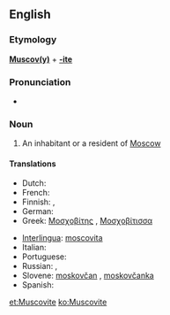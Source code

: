 {{also|muscovite}}
==English==

===Etymology===
'''[[Muscovy|Muscov(y)]]''' + '''[[-ite]]'''

===Pronunciation===
* {{audio|en-us-Muscovite.ogg|Audio (US)}}

===Noun===
{{en-noun}}

# An inhabitant or a resident of [[Moscow]]

====Translations====
{{trans-top|resident of Moscow}}
* Dutch: {{t|nl|Moskoviet|m}}
* French: {{t+|fr|moscovite|m|f}}
* Finnish: {{t-|fi|moskovalainen}}, {{t-|fi|moskoviitti}}
* German: {{t-|de|Moskowit}}
* Greek: [[Μοσχοβίτης]] {{m}}, [[Μοσχοβίτισσα]] {{f}}
{{trans-mid}}
* [[Interlingua]]: [[moscovita]] {{m|f}}
* Italian: {{t-|it|moscovita|m|f}}
* Portuguese: {{t+|pt|moscovita|m|f}}
* Russian: {{t+|ru|москвич|m|tr=moskvíč|sc=Cyrl}}, {{t+|ru|москвичка|f|tr=moskvíčka|sc=Cyrl}}
* Slovene: [[moskovčan]] {{m}}, [[moskovčanka]] {{f}}
* Spanish: {{t+|es|moscovita|m|f}}
{{trans-bottom}}

[[et:Muscovite]]
[[ko:Muscovite]]